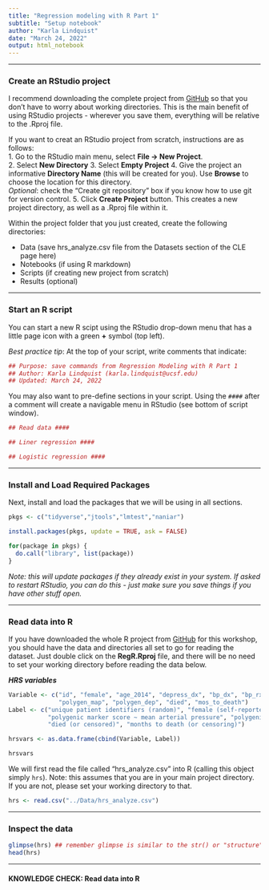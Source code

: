 ```yaml
---
title: "Regression modeling with R Part 1"
subtitle: "Setup notebook"
author: "Karla Lindquist"
date: "March 24, 2022"
output: html_notebook
---
```


------------------------------------------------------------------------

### Create an RStudio project

I recommend downloading the complete project from [GitHub](https://github.com/UCSF-DSI/RegR) so that you don't have to worry about working directories. This is the main benefit of using RStudio projects - wherever you save them, everything will be relative to the .Rproj file.

If you want to creat an RStudio project from scratch, instructions are as follows:\
1. Go to the RStudio main menu, select **File -\> New Project**.\
2. Select **New Directory** 3. Select **Empty Project** 4. Give the project an informative **Directory Name** (this will be created for you). Use **Browse** to choose the location for this directory.\
*Optional*: check the "Create git repository" box if you know how to use git for version control. 5. Click **Create Project** button. This creates a new project directory, as well as a .Rproj file within it.

Within the project folder that you just created, create the following directories:

-   Data (save hrs_analyze.csv file from the Datasets section of the CLE page here)
-   Notebooks (if using R markdown)
-   Scripts (if creating new project from scratch)
-   Results (optional)

------------------------------------------------------------------------

### Start an R script

You can start a new R scipt using the RStudio drop-down menu that has a little page icon with a green **+** symbol (top left).

*Best practice tip*: At the top of your script, write comments that indicate:

```r
## Purpose: save commands from Regression Modeling with R Part 1
## Author: Karla Lindquist (karla.lindquist@ucsf.edu)
## Updated: March 24, 2022
```

You may also want to pre-define sections in your script. Using the `####` after a comment will create a navigable menu in RStudio (see bottom of script window).

```r
## Read data ####

## Liner regression ####

## Logistic regression ####

```

------------------------------------------------------------------------

### Install and Load Required Packages

Next, install and load the packages that we will be using in all sections.

```r
pkgs <- c("tidyverse","jtools","lmtest","naniar") 

install.packages(pkgs, update = TRUE, ask = FALSE) 

for(package in pkgs) {
  do.call("library", list(package))
}
```

*Note: this will update packages if they already exist in your system. If asked to restart RStudio, you can do this - just make sure you save things if you have other stuff open.*

------------------------------------------------------------------------

### Read data into R

If you have downloaded the whole R project from [GitHub](https://github.com/UCSF-DSI/RegR) for this workshop, you should have the data and directories all set to go for reading the dataset. Just double click on the **RegR.Rproj** file, and there will be no need to set your working directory before reading the data below.

***HRS variables***

```r
Variable <- c("id", "female", "age_2014", "depress_dx", "bp_dx", "bp_rx", "bp_sys", "bp_dia",
              "polygen_map", "polygen_dep", "died", "mos_to_death")
Label <- c("unique patient identifiers (random)", "female (self-reported)", "age in 2014", "depression diagnosis (ever, self-reported)", "high blood pressure diagnosis (ever, self-reported)", "high blood pressure meds (current, self-reported)", "systolic blood pressure (measured)", "diastolic blood pressure (measured)", 
           "polygenic marker score ~ mean arterial pressure", "polygenic marker score ~ depression",
           "died (or censored)", "months to death (or censoring)")

hrsvars <- as.data.frame(cbind(Variable, Label))

hrsvars
```

We will first read the file called "hrs_analyze.csv" into R (calling this object simply `hrs`). Note: this assumes that you are in your main project directory. If you are not, please set your working directory to that.

```r
hrs <- read.csv("../Data/hrs_analyze.csv")
```

------------------------------------------------------------------------

### Inspect the data

```r
glimpse(hrs) ## remember glimpse is similar to the str() or "structure" function in R
head(hrs) 
```

------------------------------------------------------------------------

#### KNOWLEDGE CHECK: Read data into R
